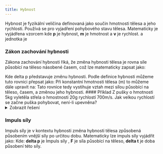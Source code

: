 ```yaml
---
title: Hybnost
---
```



Hybnost je fyzikální veličina definovaná jako součin hmotnosti tělesa a jeho rychlosti. Používá se pro vyjadření pohybového stavu tělesa. Matematicky je vyjádřena vzorcem 
<Latex formula="\overrightarrow{p} = m \cdot \overrightarrow{v}" />
kde **p** je hybnost, **m** je hmotnost a **v** je rychlost. a jednotka je <Latex formula="1 kg \cdot 1 \frac{m}{s} = kg \cdot m \cdot s^{-1}" />

### Zákon zachování hybnosti 
Zákona zachování hybnosti říká, že změna hybnosti tělesa je rovna síle působící na těleso násobené časem, což lze matematicky zapsat jako:

<Latex formula="\overrightarrow{F} \cdot t = \overrightarrow{\varDelta p}" />
Kde delta p  představuje změnu hybnosti. Podle definice hybnosti můžeme tuto rovnici přepsat jako:
<Latex formula="\overrightarrow{F} \cdot t = m \cdot \overrightarrow{\varDelta v}" />
Při konstantní hmotnosti tělesa (m) to můžeme dále upravit na:
<Latex formula="\overrightarrow{F} \cdot t = m \cdot (v_{konečná} - v_{počáteční})" />
Tato rovnice tedy vystihuje vztah mezi sílou působící na těleso, časem, a změnou jeho hybnosti.
#### Příklad
Z pušky o hmotnosti 5kg vyletěla střela o hmostnosti 20g rychlostí 700m/s. Jak velkou rychlostí se začne puška pohybovat, není-li upevněna? 
<details>
<summary> Zobrazit řešení </summary>
Zákon zachování hybnosti říká, že celková hybnost uzavřeného systému před a po události (v tomto případě před a po výstřelu) zůstává konstantní.
Můžeme to vyjádřit jako:
<Latex formula="\overrightarrow{p_{1}} = \overrightarrow{p_{2}}" />
Po dosazení dostáváme 
<Latex formula="m_{1} \cdot v_{2} = m_{2} \cdot v_{2}" />
<Latex formula="m_{1} = 5kg ,  m_{2} = 20g = 0,02kg , v_{2} = 700 m \cdot s^{-1} , v_{1} = ?" />
Po ekvivaletních úpravách dostáváme
<Latex formula="v_{1} = \frac{m_{2} \cdot v_{2}}{m_{1}}" />
Dosazením dostáváme 
<Latex formula="v_{1} = \frac{0,02kg \cdot 700 m \cdot s^{-1}}{5}" />
<Latex formula="v_{1} \approx 2,8 m \cdot s^{-1}" />
</details>

### Impuls síly
Impuls síly  je v kontextu hybnosti změna hybnosti tělesa způsobená působením vnější síly po určitou dobu. Matematicky lze impuls síly vyjádřit jako:
<Latex formula="\varDelta p = F \cdot \varDelta t" />
Kde: **delta p** je Impuls síly , **F** je síla působící na těleso, **delta t** je doba působení této síly.